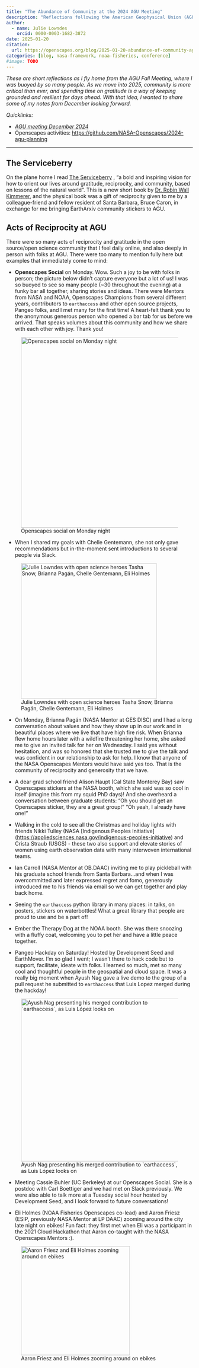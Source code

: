 ```yaml
---
title: "The Abundance of Community at the 2024 AGU Meeting"
description: "Reflections following the American Geophysical Union (AGU) Fall Meeting, December 2024."
author: 
  - name: Julie Lowndes
    orcid: 0000-0003-1682-3872
date: 2025-01-20
citation: 
  url: https://openscapes.org/blog/2025-01-20-abundance-of-community-agu
categories: [blog, nasa-framework, noaa-fisheries, conference]
#image: TODO
---
```


*These are short reflections as I fly home from the AGU Fall Meeting, where I was buoyed by so many people. As we move into 2025, community is more critical than ever, and spending time on gratitude is a way of keeping grounded and resilient for days ahead. With that idea, I wanted to share some of my notes from December looking forward.*

*Quicklinks:*

-   [*AGU meeting December 2024*](https://www.agu.org/annual-meeting)
-   Openscapes activities: [https://github.com/NASA-Openscapes/2024-agu-planning](https://github.com/NASA-Openscapes/2024-agu-planning/)

------------------------------------------------------------------------

## The Serviceberry

On the plane home I read [The Serviceberry](https://www.robinwallkimmerer.com/books) , "a bold and inspiring vision for how to orient our lives around gratitude, reciprocity, and community, based on lessons of the natural world". This is a new short book by [Dr. Robin Wall Kimmerer](https://www.robinwallkimmerer.com/), and the physical book was a gift of reciprocity given to me by a colleague-friend and fellow resident of Santa Barbara, Bruce Caron, in exchange for me bringing EarthArxiv community stickers to AGU.

## Acts of Reciprocity at AGU

There were so many acts of reciprocity and gratitude in the open source/open science community that I feel daily online, and also deeply in person with folks at AGU. There were too many to mention fully here but examples that immediately come to mind:

-   **Openscapes Social** on Monday. Wow. Such a joy to be with folks in person; the picture below didn’t capture everyone but a lot of us! I was so buoyed to see so many people (\~30 throughout the evening) at a funky bar all together, sharing stories and ideas. There were Mentors from NASA and NOAA, Openscapes Champions from several different years, contributors to `earthaccess` and other open source projects, Pangeo folks, and I met many for the first time! A heart-felt thank you to the anonymous generous person who opened a bar tab for us before we arrived. That speaks volumes about this community and how we share with each other with joy. Thank you!

![Openscapes social on Monday night](Openscapes-Social-AGU-2024.jpg){fig-alt="photo of 20 smiling women and men inside a restaurant" fig-align="center" width="514"}

-   When I shared my goals with Chelle Gentemann, she not only gave recommendations but in-the-moment sent introductions to several people via Slack.

![Julie Lowndes with open science heroes Tasha Snow, Brianna Pagán, Chelle Gentemann, Eli Holmes](open-sci-heroines-agu2024.jpg){fig-alt="selfie of 5 women, with joy on their faces, each with an arm around the person next to them" fig-align="center" width="366"}

-   On Monday, Brianna Pagán (NASA Mentor at GES DISC) and I had a long conversation about values and how they show up in our work and in beautiful places where we live that have high fire risk. When Brianna flew home hours later with a wildfire threatening her home, she asked me to give an invited talk for her on Wednesday. I said yes without hesitation, and was so honored that she trusted me to give the talk and was confident in our relationship to ask for help. I know that anyone of the NASA Openscapes Mentors would have said yes too. That is the community of reciprocity and generosity that we have.

-   A dear grad school friend Alison Haupt (Cal State Monterey Bay) saw Openscapes stickers at the NASA booth, which she said was so cool in itself (imagine this from my squid PhD days)! And she overheard a conversation between graduate students: "Oh you should get an Openscapes sticker, they are a great group!" "Oh yeah, I already have one!"

-   Walking in the cold to see all the Christmas and holiday lights with friends Nikki Tulley (NASA \[Indigenous Peoples Initiative\](<https://appliedsciences.nasa.gov/indigenous-peoples-initiative>) and Crista Straub (USGS) - these two also support and elevate stories of women using earth observation data with many interwoven international teams.

-   Ian Carroll (NASA Mentor at OB.DAAC) inviting me to play pickleball with his graduate school friends from Santa Barbara...and when I was overcommitted and later expressed regret and fomo, generously introduced me to his friends via email so we can get together and play back home.

-   Seeing the `earthaccess` python library in many places: in talks, on posters, stickers on waterbottles! What a great library that people are proud to use and be a part of!

-   Ember the Therapy Dog at the NOAA booth. She was there snoozing with a fluffy coat, welcoming you to pet her and have a little peace together.

-   Pangeo Hackday on Saturday! Hosted by Development Seed and EarthMover. I'm so glad I went; I wasn't there to hack code but to support, facilitate, ideate with folks. I learned so much, met so many cool and thoughtful people in the geospatial and cloud space. It was a really big moment when Ayush Nag gave a live demo to the group of a pull request he submitted to `earthaccess` that Luis Lopez merged during the hackday!

![Ayush Nag presenting his merged contribution to \`earthaccess\`, as Luis López looks on](ayush-nag-luis-lopez-demo-earthaccess.jpg){fig-alt="photo of informal classroom-like setting with speaker standing facing projected image of a plot, 7 people seated watching and one man standing in the foreground facing the speaker with his back to photographer. He's wearing a cool yellow shirt with green palm leaves" fig-align="center" width="439"}

-   Meeting Cassie Buhler (UC Berkeley) at our Openscapes Social. She is a postdoc with Carl Boettiger and we had met on Slack previously. We were also able to talk more at a Tuesday social hour hosted by Development Seed, and I look forward to future conversations!

-   Eli Holmes (NOAA Fisheries Openscapes co-lead) and Aaron Friesz (ESIP, previously NASA Mentor at LP DAAC) zooming around the city late night on ebikes! Fun fact: they first met when Eli was a participant in the 2021 Cloud Hackathon that Aaron co-taught with the NASA Openscapes Mentors :).

![Aaron Friesz and Eli Holmes zooming around on ebikes](eli-aaron-citibikes-agu2024.jpg){fig-alt="selfie of a woman and man, sitting on bikes that are out of view, in front of a white building and a tree and street signs. Dark outside. Colored lights in the background." fig-align="center" width="294"}
